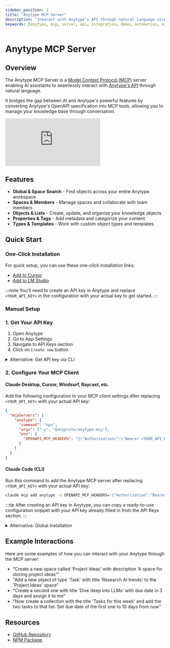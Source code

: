 ```yaml
---
sidebar_position: 2
title: "Anytype MCP Server"
description: "Interact with Anytype's API through natural language using the Anytype MCP Server."
keywords: [anytype, mcp, server, api, integration, demo, automation, extensions, ai, assistant]
---
```


# Anytype MCP Server

## Overview
The Anytype MCP Server is a [Model Context Protocol (MCP)](https://modelcontextprotocol.io) server enabling AI assistants to seamlessly interact with [Anytype's API](https://github.com/anyproto/anytype-api) through natural language.

It bridges the gap between AI and Anytype's powerful features by converting Anytype's OpenAPI specification into MCP tools, allowing you to manage your knowledge base through conversation.

<div style={{ position: "relative", paddingBottom: "56.25%", height: 0 }}>
  <iframe
    src="https://www.youtube.com/embed/_IpW-iPtbXw"
    title="Anytype MCP Demo"
    style={{ position: "absolute", top: 0, left: 0, width: "100%", height: "100%" }}
    frameBorder="0"
    allow="accelerometer; autoplay; clipboard-write; encrypted-media; gyroscope; picture-in-picture"
    allowFullScreen
  ></iframe>
</div>

## Features

- **Global & Space Search** - Find objects across your entire Anytype workspace
- **Spaces & Members** - Manage spaces and collaborate with team members
- **Objects & Lists** - Create, update, and organize your knowledge objects
- **Properties & Tags** - Add metadata and categorize your content
- **Types & Templates** - Work with custom object types and templates

## Quick Start

### One-Click Installation

For quick setup, you can use these one-click installation links:

- [Add to Cursor](https://cursor.com/install-mcp?name=anytype&config=JTdCJTIyY29tbWFuZCUyMiUzQSUyMm5weCUyMC15JTIwJTQwYW55cHJvdG8lMkZhbnl0eXBlLW1jcCUyMiUyQyUyMmVudiUyMiUzQSU3QiUyMk9QRU5BUElfTUNQX0hFQURFUlMlMjIlM0ElMjIlN0IlNUMlMjJBdXRob3JpemF0aW9uJTVDJTIyJTNBJTVDJTIyQmVhcmVyJTIwJTNDWU9VUl9BUElfS0VZJTNFJTVDJTIyJTJDJTIwJTVDJTIyQW55dHlwZS1WZXJzaW9uJTVDJTIyJTNBJTVDJTIyMjAyNS0wNS0yMCU1QyUyMiU3RCUyMiU3RCU3RA%3D%3D)
- [Add to LM Studio](https://lmstudio.ai/install-mcp?name=anytype&config=eyJjb21tYW5kIjoibnB4IiwiYXJncyI6WyIteSIsIkBhbnlwcm90by9hbnl0eXBlLW1jcCJdLCJlbnYiOnsiT1BFTkFQSV9NQ1BfSEVBREVSUyI6IntcIkF1dGhvcml6YXRpb25cIjpcIkJlYXJlciA8WU9VUl9BUElfS0VZPlwiLCBcIkFueXR5cGUtVmVyc2lvblwiOlwiMjAyNS0wNS0yMFwifSJ9fQ%3D%3D)

:::note
You'll need to create an API key in Anytype and replace `<YOUR_API_KEY>` in the configuration with your actual key to get started.
:::

### Manual Setup

### 1. Get Your API Key

1. Open Anytype
2. Go to App Settings
3. Navigate to API Keys section
4. Click on `Create new` button

<details>
<summary>Alternative: Get API key via CLI</summary>

You can also get your API key using the command line:

```bash
npx -y @anyproto/anytype-mcp get-key
```

</details>

### 2. Configure Your MCP Client

#### Claude Desktop, Cursor, Windsurf, Raycast, etc.

Add the following configuration to your MCP client settings after replacing `<YOUR_API_KEY>` with your actual API key:

```json
{
  "mcpServers": {
    "anytype": {
      "command": "npx",
      "args": ["-y", "@anyproto/anytype-mcp"],
      "env": {
        "OPENAPI_MCP_HEADERS": "{\"Authorization\":\"Bearer <YOUR_API_KEY>\", \"Anytype-Version\":\"2025-05-20\"}"
      }
    }
  }
}
```

#### Claude Code (CLI)

Run this command to add the Anytype MCP server after replacing `<YOUR_API_KEY>` with your actual API key:

```bash
claude mcp add anytype -e OPENAPI_MCP_HEADERS='{"Authorization":"Bearer <YOUR_API_KEY>", "Anytype-Version":"2025-05-20"}' -s user -- npx -y @anyproto/anytype-mcp
```

:::tip
After creating an API key in Anytype, you can copy a ready-to-use configuration snippet with your API key already filled in from the API Keys section.
:::

<details>
<summary>Alternative: Global Installation</summary>

If you prefer to install the package globally:

1. Install the package:
```bash
npm install -g @anyproto/anytype-mcp
```

2. Update your MCP client configuration to use the global installation:
```json
{
  "mcpServers": {
    "anytype": {
      "command": "anytype-mcp",
      "env": {
        "OPENAPI_MCP_HEADERS": "{\"Authorization\":\"Bearer <YOUR_API_KEY>\", \"Anytype-Version\":\"2025-05-20\"}"
      }
    }
  }
}
```

</details>

## Example Interactions

Here are some examples of how you can interact with your Anytype through the MCP server:

- "Create a new space called 'Project Ideas' with description 'A space for storing project ideas'"
- "Add a new object of type 'Task' with title 'Research AI trends' to the 'Project Ideas' space"
- "Create a second one with title 'Dive deep into LLMs' with due date in 3 days and assign it to me"
- "Now create a collection with the title 'Tasks for this week' and add the two tasks to that list. Set due date of the first one to 10 days from now"

## Resources
- [GitHub Repository](https://github.com/anyproto/anytype-mcp)
- [NPM Package](https://www.npmjs.com/package/@anyproto/anytype-mcp)
